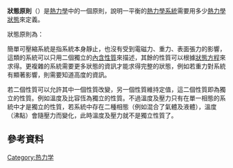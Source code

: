 '''狀態原則'''（{{lang-en|'''state postulate'''}}）是[[熱力學|熱力學]]中的一個原則，說明一平衡的[[熱力學系統|熱力學系統]]需要用多少[[熱力學狀態|熱力學狀態]]來定義。

狀態原則為：
{{cquote|簡單可壓縮系統可以用二個獨立的內含性質完全決定<ref>{{cite book
  |last1=Cengel|first1=Yunus A.
  |last2=Boles|first2=Michael A.
  |year=2008
  |title=Thermodynamics: an engineering approach.
  |url=https://archive.org/details/thermodynamicsen00ceng_0|publisher=McGraw-Hill|location= New York, NY
  |isbn=0072383321
  }}</ref>}}

簡單可壓縮系統是指系統本身靜止，也沒有受到電磁力、重力、表面張力的影響，這類的系統可以只用二個獨立的[[內含性質|內含性質]]來描述，其餘的性質可以根據[[狀態方程|狀態方程]]來求得。更複雜的系統需要更多狀態的資訊才能求得完整的狀態，例如若重力對系統有顯著影響，則需要知道高度的資訊。

若二個性質可以允許其中一個性質改變，另一個性質維持定值，這二個性質即為獨立的性質。例如溫度及比容恆為獨立的性質。不過溫度及壓力只有在單一相態的系統中才是獨立的性質，若系統中存在二種相態（例如混合了氣體及液體），溫度（沸點）會隨壓力而變化，此時溫度及壓力就不是獨立性質了。

==參考資料 ==
{{reflist}}

[[Category:热力学|Category:热力学]]

{{thermodynamics-stub}}